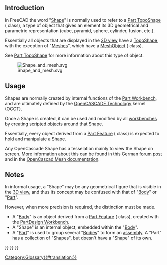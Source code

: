 <languages/>
<translate>

== Introduction == <!--T:1-->

<!--T:2-->
In FreeCAD the word "[[Shape|Shape]]" is normally used to refer to a [[Part_TopoShape|Part TopoShape]] ({{incode|Part::TopoShape}} class), a type of object that gives an element its 3D geometrical and parametric representation (cube, pyramid, sphere, cylinder, fusion, etc.).

<!--T:3-->
Essentially all objects that are displayed in the [[3D view|3D view]] have a [[Part_TopoShape|TopoShape]], with the exception of "[[Mesh|Meshes]]", which have a [[Mesh_MeshObject|MeshObject]] ({{incode|Mesh::MeshObject}} class).

<!--T:4-->
See [[Part_TopoShape|Part TopoShape]] for more information about this type of object.

<!--T:13-->
[[File:Shape_and_mesh.svg]]

<!--T:14-->
{{Caption|Left: parametric [[Shape|shape]] defined by properties. Right: [[Mesh|mesh]], defined by vertices and triangular surfaces.}}

==Usage== <!--T:5-->

<!--T:6-->
Shapes are normally created by internal functions of the [[Part_Workbench|Part Workbench]], and are ultimately defined by the [[OpenCASCADE|OpenCASCADE Technology]] kernel (OCCT).

<!--T:7-->
Once a Shape is created, it can be used and modified by all [[Workbenches|workbenches]] by creating [[scripted objects|scripted objects]] around that Shape.

<!--T:8-->
Essentially, every object derived from a [[Part_Feature|Part Feature]] ({{incode|Part::Feature}} class) is expected to hold and manipulate a Shape.

<!--T:15-->
Any OpenCascade Shape has a tesselation mainly to view the Shape on screen. More information about this can be found in this German [https://forum.freecad.org/viewtopic.php?t=77521&start=10#p674947 forum post] and in the [https://dev.opencascade.org/doc/overview/html/occt_user_guides__mesh.html OpenCascad Mesh documentation].

== Notes == <!--T:9-->

<!--T:10-->
In informal usage, a "Shape" may be any geometrical figure that is visible in the [[3D view|3D view]], and thus its concept may be confused with that of "[[Body|Body]]" or "[[Part|Part]]".

<!--T:11-->
However, when more precision is required, the distinction must be made.
* A "[[Body|Body]]" is an object derived from a [[Part_Feature|Part Feature]] ({{incode|Part::Feature}} class), created with the [[PartDesign_Workbench|PartDesign Workbench]].
* A "Shape" is an internal object, embedded within the "[[Body|Body]]".
* A "[[Part|Part]]" is used to group several "[[Body|Bodies]]" to form an [[assembly|assembly]]. A "Part" has a collection of "Shapes", but doesn't have a "Shape" of its own.


</translate>
{{Part Tools navi{{#translation:}}}}
{{Document objects navi{{#translation:}}}}
{{Userdocnavi{{#translation:}}}}
[[Category:Glossary{{#translation:}}]]